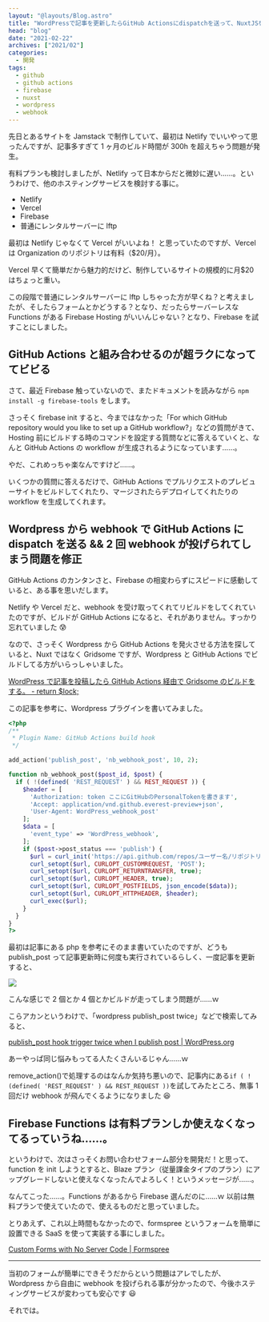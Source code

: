 ```yaml
---
layout: "@layouts/Blog.astro"
title: "WordPressで記事を更新したらGitHub Actionsにdispatchを送って、NuxtJSをビルドしてFirebaseにデプロイする"
head: "blog"
date: "2021-02-22"
archives: ["2021/02"]
categories:
  - 開発
tags:
  - github
  - github actions
  - firebase
  - nuxst
  - wordpress
  - webhook
---
```



先日とあるサイトを Jamstack で制作していて、最初は Netlify でいいやって思ったんですが、記事多すぎて 1 ヶ月のビルド時間が 300h を超えちゃう問題が発生。

有料プランも検討しましたが、Netlify って日本からだと微妙に遅い……。というわけで、他のホスティングサービスを検討する事に。

- Netlify
- Vercel
- Firebase
- 普通にレンタルサーバーに lftp

最初は Netlify じゃなくて Vercel がいいよね！ と思っていたのですが、Vercel は Organization のリポジトリは有料（$20/月）。

Vercel 早くて簡単だから魅力的だけど、制作しているサイトの規模的に月$20 はちょっと重い。

この段階で普通にレンタルサーバーに lftp しちゃった方が早くね？と考えましたが、そしたらフォームとかどうする？となり、だったらサーバーレスな Functions がある Firebase Hosting がいいんじゃない？となり、Firebase を試すことにしました。

## GitHub Actions と組み合わせるのが超ラクになっててビビる

さて、最近 Firebase 触っていないので、またドキュメントを読みながら `npm install -g firebase-tools` をします。

さっそく firebase init すると、今まではなかった「For which GitHub repository would you like to set up a GitHub workflow?」などの質問がきて、Hosting 前にビルドする時のコマンドを設定する質問などに答えるていくと、なんと GitHub Actions の workflow が生成されるようになっています……。

やだ、これめっちゃ楽なんですけど……。

いくつかの質問に答えるだけで、GitHub Actions でプルリクエストのプレビューサイトをビルドしてくれたり、マージされたらデプロイしてくれたりの workflow を生成してくれます。

## Wordpress から webhook で GitHub Actions に dispatch を送る && 2 回 webhook が投げられてしまう問題を修正

GitHub Actions のカンタンさと、Firebase の相変わらずにスピードに感動していると、ある事を思いだします。

Netlify や Vercel だと、webhook を受け取ってくれてリビルドをしてくれていたのですが、ビルドが GitHub Actions になると、それがありません。すっかり忘れていました 😰

なので、さっそく Wordpress から GitHub Actions を発火させる方法を探していると、Nuxt ではなく Gridsome ですが、Wordpress と GitHub Actions でビルドしてる方がいらっしゃいました。

[WordPress で記事を投稿したら GitHub Actions 経由で Gridsome のビルドをする。 - return $lock;](https://retrorocket.biz/archives/1606)

この記事を参考に、Wordpress プラグインを書いてみました。

```php
<?php
/**
 * Plugin Name: GitHub Actions build hook
 */

add_action('publish_post', 'nb_webhook_post', 10, 2);

function nb_webhook_post($post_id, $post) {
  if ( !(defined( 'REST_REQUEST' ) && REST_REQUEST )) {
    $header = [
      'Authorization: token ここにGitHubのPersonalTokenを書きます',
      'Accept: application/vnd.github.everest-preview+json',
      'User-Agent: WordPress_webhook_post'
    ];
    $data = [
      'event_type' => 'WordPress_webhook',
    ];
    if ($post->post_status === 'publish') {
      $url = curl_init('https://api.github.com/repos/ユーザー名/リポジトリ名/dispatches');
      curl_setopt($url, CURLOPT_CUSTOMREQUEST, 'POST');
      curl_setopt($url, CURLOPT_RETURNTRANSFER, true);
      curl_setopt($url, CURLOPT_HEADER, true);
      curl_setopt($url, CURLOPT_POSTFIELDS, json_encode($data));
      curl_setopt($url, CURLOPT_HTTPHEADER, $header);
      curl_exec($url);
    }
  }
}
?>
```

最初は記事にある php を参考にそのまま書いていたのですが、どうも publish_post って記事更新時に何度も実行されているらしく、一度記事を更新すると、

<img src={actionLog.src} />

こんな感じで 2 個とか 4 個とかビルドが走ってしまう問題が……ｗ

こらアカンというわけで、「wordpress publish_post twice」などで検索してみると、

[publish_post hook trigger twice when I publish post | WordPress.org](https://wordpress.org/support/topic/publish_post-hook-trigger-twice-when-i-publish-post/)

あーやっぱ同じ悩みもってる人たくさんいるじゃん……ｗ

remove_action()で処理するのはなんか気持ち悪いので、記事内にある`if ( !(defined( 'REST_REQUEST' ) && REST_REQUEST ))`を試してみたところ、無事 1 回だけ webhook が飛んでくるようになりました 😆

## Firebase Functions は有料プランしか使えなくなってるっていうね……。

というわけで、次はさっそくお問い合わせフォーム部分を開発だ！と思って、function を init しようとすると、Blaze プラン（従量課金タイプのプラン）にアップグレードしないと使えなくなったんでよろしく！というメッセージが……。

なんてこった……。Functions があるから Firebase 選んだのに……ｗ 以前は無料プランで使えていたので、使えるものだと思っていました。

とりあえず、これ以上時間もなかったので、formspree というフォームを簡単に設置できる SaaS を使って実装する事にしました。

[Custom Forms with No Server Code | Formspree](https://formspree.io/)

---

当初のフォームが簡単にできそうだからという問題はアレでしたが、Wordpress から自由に webhook を投げられる事が分かったので、今後ホスティングサービスが変わっても安心です 😃

それでは。
